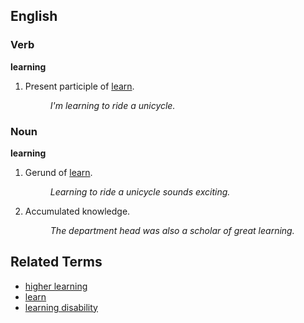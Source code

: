 ==English==

===Verb===
'''learning'''
# Present participle of [[learn]].
#: ''I'm learning to ride a unicycle.''

===Noun===
'''learning'''

# Gerund of [[learn]].
#: ''Learning to ride a unicycle sounds exciting.''
# Accumulated knowledge.
#: ''The department head was also a scholar of great learning.''

==Related Terms==
*[[higher learning]]
*[[learn]]
*[[learning disability]]